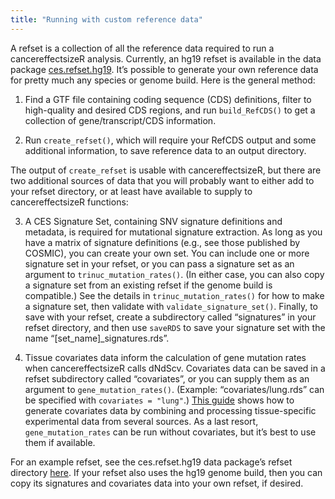 ```yaml
---
title: "Running with custom reference data"
---
```


A refset is a collection of all the reference data required to run a cancereffectsizeR analysis. Currently, an hg19 refset is available in the data package [ces.refset.hg19](https://github.com/Townsend-Lab-Yale/ces.refset.hg19). It's possible to generate your own reference data for pretty much any species or genome build. Here is the general method:

1. Find a GTF file containing coding sequence (CDS) definitions, filter to high-quality and desired CDS regions, and run `build_RefCDS()` to get a collection of gene/transcript/CDS information.

2. Run `create_refset()`, which will require your RefCDS output and some additional information, to save reference data to an output directory. 

The output of `create_refset` is usable with cancereffectsizeR, but there are two additional sources of data that you will probably want to either add to your refset directory, or at least have available to supply to cancereffectsizeR functions:

3. A CES Signature Set, containing SNV signature definitions and metadata, is required for mutational signature extraction. As long as you have a matrix of signature definitions (e.g., see those published by COSMIC), you can create your own set. You can include one or more signature set in your refset, or you can pass a signature set as an argument to `trinuc_mutation_rates()`. (In either case, you can also copy a signature set from an existing refset if the genome build is compatible.)  See the details in `trinuc_mutation_rates()` for how to make a signature set, then validate with `validate_signature_set()`. Finally, to save with your refset, create a subdirectory called "signatures" in your refset directory, and then use `saveRDS` to save your signature set with the name "[set_name]_signatures.rds".

4. Tissue covariates data inform the calculation of gene mutation rates when cancereffectsizeR calls dNdScv. Covariates data can be saved in a refset subdirectory called "covariates", or you can supply them as an argument to `gene_mutation_rates()`. (Example: "covariates/lung.rds" can be specified with `covariates = "lung"`.) [This guide](create_custom_covariates.html) shows how to generate covariates data by combining and processing tissue-specific experimental data from several sources. As a last resort, `gene_mutation_rates` can be run without covariates, but it's best to use them if available.

For an example refset, see the ces.refset.hg19 data package's refset directory [here](https://github.com/Townsend-Lab-Yale/ces.refset.hg19/tree/main/inst/refset). If your refset also uses the hg19 genome build, then you can copy its signatures and covariates data into your own refset, if desired.
